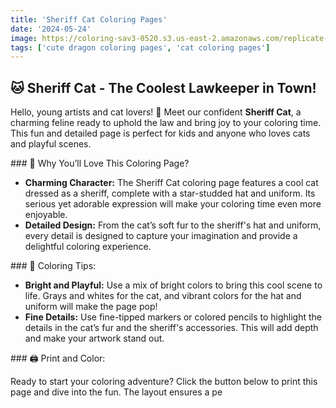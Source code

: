 ```yaml
---
title: 'Sheriff Cat Coloring Pages'
date: '2024-05-24'
image: https://coloring-sav3-0520.s3.us-east-2.amazonaws.com/replicate-prediction-gme2gtgrxhrgj0cfn3tr4ywemg.png
tags: ['cute dragon coloring pages', 'cat coloring pages']
---
```


## 🐱 Sheriff Cat - The Coolest Lawkeeper in Town!

Hello, young artists and cat lovers! 🎨 Meet our confident **Sheriff Cat**, 
a charming feline ready to uphold the law and bring joy to your coloring time. This fun and detailed page is perfect for kids 
and anyone who loves cats and playful scenes.

<div style={{ marginTop: '20px' }}></div>
### 🌟 Why You’ll Love This Coloring Page?

- **Charming Character:** The Sheriff Cat coloring page features a cool cat dressed as a sheriff, complete with a star-studded hat and uniform. Its serious yet adorable expression will make your coloring time even more enjoyable.
- **Detailed Design:** From the cat’s soft fur to the sheriff's hat and uniform, every detail is designed to capture your imagination and provide a delightful coloring experience.

<div style={{ marginTop: '20px' }}></div>
### 🎨 Coloring Tips:

- **Bright and Playful:** Use a mix of bright colors to bring this cool scene to life. Grays and whites for the cat, and vibrant colors for the hat and uniform will make the page pop!
- **Fine Details:** Use fine-tipped markers or colored pencils to highlight the details in the cat’s fur and the sheriff's accessories. This will add depth and make your artwork stand out.

<div style={{ marginTop: '20px' }}></div>
### 🖨️ Print and Color:

Ready to start your coloring adventure? Click the button below to print this page and dive into the fun. The layout ensures a pe
